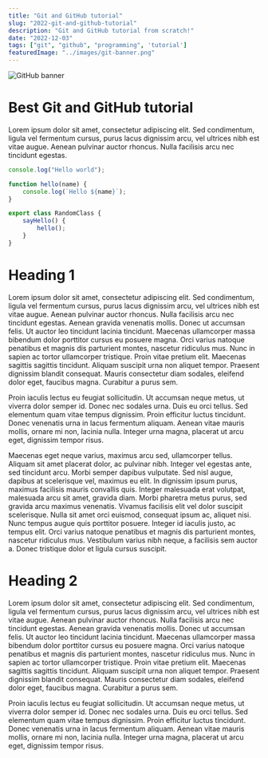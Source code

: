 ```yaml
---
title: "Git and GitHub tutorial"
slug: "2022-git-and-github-tutorial"
description: "Git and GitHub tutorial from scratch!"
date: "2022-12-03"
tags: ["git", "github", "programming", 'tutorial']
featuredImage: "../images/git-banner.png"
---
```


![GitHub banner](../images/git-banner.png)

# Best Git and GitHub tutorial
Lorem ipsum dolor sit amet, consectetur adipiscing elit. Sed condimentum, ligula vel fermentum cursus, purus lacus dignissim arcu, vel ultrices nibh est vitae augue. Aenean pulvinar auctor rhoncus. Nulla facilisis arcu nec tincidunt egestas.
```js
console.log("Hello world");

function hello(name) {
    console.log(`Hello ${name}`);
}

export class RandomClass {
    sayHello() {
        hello();
    }
}
```
# Heading 1
Lorem ipsum dolor sit amet, consectetur adipiscing elit. Sed condimentum, ligula vel fermentum cursus, purus lacus dignissim arcu, vel ultrices nibh est vitae augue. Aenean pulvinar auctor rhoncus. Nulla facilisis arcu nec tincidunt egestas. Aenean gravida venenatis mollis. Donec ut accumsan felis. Ut auctor leo tincidunt lacinia tincidunt. Maecenas ullamcorper massa bibendum dolor porttitor cursus eu posuere magna. Orci varius natoque penatibus et magnis dis parturient montes, nascetur ridiculus mus. Nunc in sapien ac tortor ullamcorper tristique. Proin vitae pretium elit. Maecenas sagittis sagittis tincidunt. Aliquam suscipit urna non aliquet tempor. Praesent dignissim blandit consequat. Mauris consectetur diam sodales, eleifend dolor eget, faucibus magna. Curabitur a purus sem.

Proin iaculis lectus eu feugiat sollicitudin. Ut accumsan neque metus, ut viverra dolor semper id. Donec nec sodales urna. Duis eu orci tellus. Sed elementum quam vitae tempus dignissim. Proin efficitur luctus tincidunt. Donec venenatis urna in lacus fermentum aliquam. Aenean vitae mauris mollis, ornare mi non, lacinia nulla. Integer urna magna, placerat ut arcu eget, dignissim tempor risus.

Maecenas eget neque varius, maximus arcu sed, ullamcorper tellus. Aliquam sit amet placerat dolor, ac pulvinar nibh. Integer vel egestas ante, sed tincidunt arcu. Morbi semper dapibus vulputate. Sed nisl augue, dapibus at scelerisque vel, maximus eu elit. In dignissim ipsum purus, maximus facilisis mauris convallis quis. Integer malesuada erat volutpat, malesuada arcu sit amet, gravida diam. Morbi pharetra metus purus, sed gravida arcu maximus venenatis. Vivamus facilisis elit vel dolor suscipit scelerisque. Nulla sit amet orci euismod, consequat ipsum ac, aliquet nisi. Nunc tempus augue quis porttitor posuere. Integer id iaculis justo, ac tempus elit. Orci varius natoque penatibus et magnis dis parturient montes, nascetur ridiculus mus. Vestibulum varius nibh neque, a facilisis sem auctor a. Donec tristique dolor et ligula cursus suscipit.


# Heading 2
Lorem ipsum dolor sit amet, consectetur adipiscing elit. Sed condimentum, ligula vel fermentum cursus, purus lacus dignissim arcu, vel ultrices nibh est vitae augue. Aenean pulvinar auctor rhoncus. Nulla facilisis arcu nec tincidunt egestas. Aenean gravida venenatis mollis. Donec ut accumsan felis. Ut auctor leo tincidunt lacinia tincidunt. Maecenas ullamcorper massa bibendum dolor porttitor cursus eu posuere magna. Orci varius natoque penatibus et magnis dis parturient montes, nascetur ridiculus mus. Nunc in sapien ac tortor ullamcorper tristique. Proin vitae pretium elit. Maecenas sagittis sagittis tincidunt. Aliquam suscipit urna non aliquet tempor. Praesent dignissim blandit consequat. Mauris consectetur diam sodales, eleifend dolor eget, faucibus magna. Curabitur a purus sem.

Proin iaculis lectus eu feugiat sollicitudin. Ut accumsan neque metus, ut viverra dolor semper id. Donec nec sodales urna. Duis eu orci tellus. Sed elementum quam vitae tempus dignissim. Proin efficitur luctus tincidunt. Donec venenatis urna in lacus fermentum aliquam. Aenean vitae mauris mollis, ornare mi non, lacinia nulla. Integer urna magna, placerat ut arcu eget, dignissim tempor risus.
